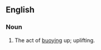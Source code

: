 ==English==

===Noun===
{{en-noun|-}}

# {{lb|en|rare}} The act of [[buoying]] up; uplifting.
#: {{rfquotek|Samuel Taylor Coleridge}}